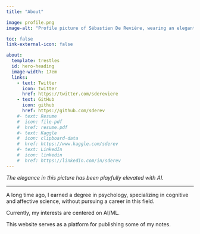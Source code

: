 ```yaml
---
title: "About"

image: profile.png
image-alt: "Profile picture of Sébastien De Revière, wearing an elegant outfit generated with Stable Diffusion and Dreambooth."

toc: false
link-external-icon: false

about:
  template: trestles
  id: hero-heading
  image-width: 17em
  links:
    - text: Twitter
      icon: twitter
      href: https://twitter.com/sdereviere
    - text: GitHub
      icon: github
      href: https://github.com/sderev
    #- text: Resume
    #  icon: file-pdf
    #  href: resume.pdf
    #- text: Kaggle
    #  icon: clipboard-data
    #  href: https://www.kaggle.com/sderev
    #- text: LinkedIn
    #  icon: linkedin
    #  href: https://linkedin.com/in/sderev
---
```

*The elegance in this picture has been playfully elevated with AI.*

___
A long time ago, I earned a degree in psychology, specializing in cognitive and affective science, without pursuing a career in this field.

Currently, my interests are centered on AI/ML.

This website serves as a platform for publishing some of my notes.
